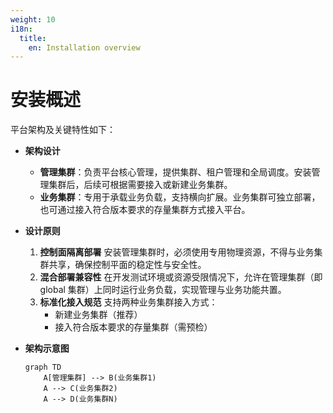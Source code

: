 ```yaml
---
weight: 10
i18n:
  title:
    en: Installation overview
---
```


# 安装概述

平台架构及关键特性如下：

- **架构设计**

  - **管理集群**：负责平台核心管理，提供集群、租户管理和全局调度。安装管理集群后，后续可根据需要接入或新建业务集群。
  - **业务集群**：专用于承载业务负载，支持横向扩展。业务集群可独立部署，也可通过接入符合版本要求的存量集群方式接入平台。

- **设计原则**

  1. **控制面隔离部署**
     安装管理集群时，必须使用专用物理资源，不得与业务集群共享，确保控制平面的稳定性与安全性。
  2. **混合部署兼容性**
     在开发测试环境或资源受限情况下，允许在管理集群（即 global 集群）上同时运行业务负载，实现管理与业务功能共置。
  3. **标准化接入规范**
     支持两种业务集群接入方式：
     - 新建业务集群（推荐）
     - 接入符合版本要求的存量集群（需预检）

- **架构示意图**

  ```mermaid
  graph TD
      A[管理集群] --> B(业务集群1)
      A --> C(业务集群2)
      A --> D(业务集群N)
  ```
